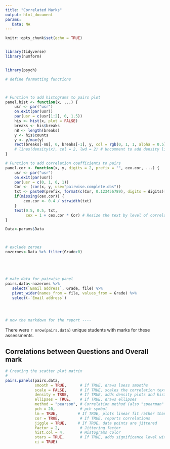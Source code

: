 ```yaml
---
title: "Correlated Marks"
output: html_document
params:
   Data: NA
---
```





```r
knitr::opts_chunk$set(echo = TRUE)


library(tidyverse)
library(numform)


library(psych)

```

```r
# define formatting functions



# Function to add histograms to pairs plot
panel.hist <- function(x, ...) {
    usr <- par("usr")
    on.exit(par(usr))
    par(usr = c(usr[1:2], 0, 1.5))
    his <- hist(x, plot = FALSE)
    breaks <- his$breaks
    nB <- length(breaks)
    y <- his$counts
    y <- y/max(y)
    rect(breaks[-nB], 0, breaks[-1], y, col = rgb(0, 1, 1, alpha = 0.5), ...)
    # lines(density(x), col = 2, lwd = 2) # Uncomment to add density lines
}

# Function to add correlation coefficients to pairs
panel.cor <- function(x, y, digits = 2, prefix = "", cex.cor, ...) {
    usr <- par("usr")
    on.exit(par(usr))
    par(usr = c(0, 1, 0, 1))
    Cor <- (cor(x, y, use="pairwise.complete.obs")) 
    txt <- paste0(prefix, format(c(Cor, 0.123456789), digits = digits)[1])
    if(missing(cex.cor)) {
        cex.cor <- 0.4 / strwidth(txt)
    }
    text(0.5, 0.5, txt,
         cex = 1 + cex.cor * Cor) # Resize the text by level of correlation
}
```

```r

Data<-params$Data



# exclude zeroes
nozeroes<-Data %>% filter(Grade>0)





# make data for pairwise panel
pairs.data<-nozeroes %>% 
   select(`Email address`, Grade, file) %>% 
   pivot_wider(names_from = file, values_from = Grade) %>% 
   select(-`Email address`)




# now the markdown for the report ----

```

There were `r nrow(pairs.data)` unique students with marks for these assessments. 



## Correlations between Questions and Overall mark
```r
# Creating the scatter plot matrix
# 
pairs.panels(pairs.data,
             smooth = TRUE,      # If TRUE, draws loess smooths
             scale = FALSE,      # If TRUE, scales the correlation text font
             density = TRUE,     # If TRUE, adds density plots and histograms
             ellipses = TRUE,    # If TRUE, draws ellipses
             method = "pearson", # Correlation method (also "spearman" or "kendall")
             pch = 20,           # pch symbol
             lm = TRUE,         # If TRUE, plots linear fit rather than the LOESS (smoothed) fit
             cor = TRUE,         # If TRUE, reports correlations
             jiggle = TRUE,     # If TRUE, data points are jittered
             factor = 2,         # Jittering factor
             hist.col = 4,       # Histograms color
             stars = TRUE,       # If TRUE, adds significance level with stars
             ci = TRUE)    
```


